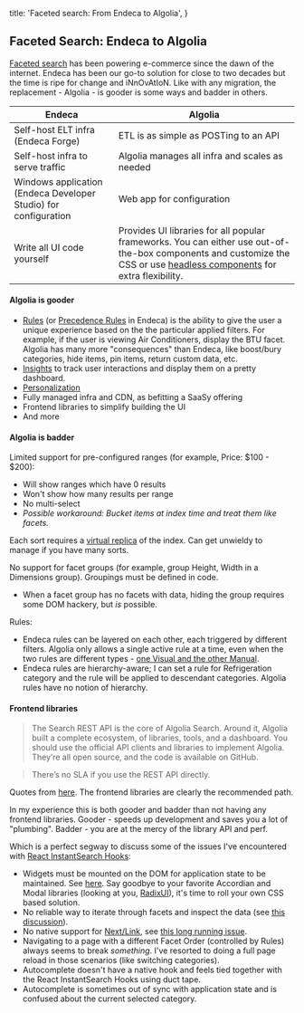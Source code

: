 
  title: 'Faceted search: From Endeca to Algolia',
}

<meta property="og:type" content="website" />
<meta property="og:url" content="https://avikaminetzky.dev/posts/endeca-to-algolia" />
<meta property="og:title" content="Faceted search: From Endeca to Algolia" />
<meta property="og:description" content="Faceted search has been powering e-commerce since the dawn of the internet. Endeca has been our go-to solution for close to two decades but the time is ripe for change and iNnOvAtIoN. Like with any migration, the replacement - Algolia - is gooder is some ways and badder in others." />
<meta property="og:image" content="https://www.google.com/url?sa=i&url=https%3A%2F%2Fwww.businesswire.com%2Fnews%2Fhome%2F20220909005463%2Fen%2FAlgolia-Disrupts-Market-with-Search.io-Acquisition-Ushering-in-a-New-Era-of-Search-and-Discovery&psig=AOvVaw3WGSZjymgjcu1TQJdr4ntU&ust=1673457914740000&source=images&cd=vfe&ved=0CA8QjRxqFwoTCOi4ptbCvfwCFQAAAAAdAAAAABAE" />

## Faceted Search: Endeca to Algolia
[Faceted search](https://en.wikipedia.org/wiki/Faceted_search) has been powering e-commerce since the dawn of the internet. Endeca has been our go-to solution for close to two decades but the time is ripe for change and iNnOvAtIoN. Like with any migration, the replacement - Algolia - is gooder is some ways and badder in others.

|Endeca  |Algolia |
|---|---|
|Self-host ELT infra (Endeca Forge)|ETL is as simple as POSTing to an API|
|Self-host infra to serve traffic|Algolia manages all infra and scales as needed|
|Windows application (Endeca Developer Studio) for configuration|Web app for configuration|
|Write all UI code yourself|Provides UI libraries for all popular frameworks. You can either use out-of-the-box components and customize the CSS or use [headless components](https://medium.com/@nirbenyair/headless-components-in-react-and-why-i-stopped-using-ui-libraries-a8208197c268) for extra flexibility.|

#### Algolia is gooder

- [Rules](https://www.algolia.com/doc/guides/managing-results/rules/rules-overview/) (or [Precedence Rules](https://docs.oracle.com/cd/E70265_01/config.11-3/Endecaconfig/html/gscg_precedence_rules.xmlconcept_07D2A3108D044CD38274C1BCEBBA9C4C.html) in Endeca) is the ability to give the user a unique experience based on the the particular applied filters. For example, if the user is viewing Air Conditioners, display the BTU facet. Algolia has many more "consequences" than Endeca, like boost/bury categories, hide items, pin items, return custom data, etc.
- [Insights](https://www.algolia.com/doc/guides/building-search-ui/going-further/send-insights-events/js/) to track user interactions and display them on a pretty dashboard.
- [Personalization](https://www.algolia.com/doc/guides/personalization/what-is-personalization/)
- Fully managed infra and CDN, as befitting a SaaSy offering
- Frontend libraries to simplify building the UI
- And more


#### Algolia is badder

Limited support for pre-configured ranges (for example, Price: $100 - $200):
- Will show ranges which have 0 results
- Won't show how many results per range
- No multi-select
- _Possible workaround: Bucket items at index time and treat them like facets._

Each sort requires a [virtual replica](https://www.algolia.com/doc/guides/managing-results/refine-results/sorting/in-depth/replicas/#what-are-virtual-replicas) of the index. Can get unwieldy to manage if you have many sorts.

No support for facet groups (for example, group Height, Width in a Dimensions group). Groupings must be defined in code.
  - When a facet group has no facets with data, hiding the group requires some DOM hackery, but _is_ possible.

Rules:
- Endeca rules can be layered on each other, each triggered by different filters. Algolia only allows a single active rule at a time, even when the two rules are different types - [one Visual and the other Manual](https://www.algolia.com/doc/guides/managing-results/rules/rules-overview/in-depth/implementing-rules/#using-the-rules-dashboard).
- Endeca rules are hierarchy-aware; I can set a rule for Refrigeration category and the rule will be applied to descendant categories. Algolia rules have no notion of hierarchy.

#### Frontend libraries
>The Search REST API is the core of Algolia Search. Around it, Algolia built a complete ecosystem, of libraries, tools, and a dashboard. You should use the official API clients and libraries to implement Algolia. They’re all open source, and the code is available on GitHub.

>There’s no SLA if you use the REST API directly.

Quotes from [here](https://www.algolia.com/doc/rest-api/search/). The frontend libraries are clearly the recommended path.

In my experience this is both gooder and badder than not having any frontend libraries. Gooder - speeds up development and saves you a lot of "plumbing". Badder - you are at the mercy of the library API and perf.

Which is a perfect segway to discuss some of the issues I've encountered with [React InstantSearch Hooks](https://www.algolia.com/doc/guides/building-search-ui/what-is-instantsearch/react-hooks/):
- Widgets must be mounted on the DOM for application state to be maintained. See [here](https://discourse.algolia.com/t/react-retain-refinement-state-when-component-dismounts/11862/2). Say goodbye to your favorite Accordian and Modal libraries (looking at you, [RadixUI](https://www.radix-ui.com/)), it's time to roll your own CSS based solution.
- No reliable way to iterate through facets and inspect the data (see [this discussion](https://github.com/algolia/instantsearch/discussions/5353)).
- No native support for [Next/Link](https://nextjs.org/docs/api-reference/next/link), see [this long running issue](https://github.com/algolia/instantsearch/issues/5241).
- Navigating to a page with a different Facet Order (controlled by Rules) always seems to break _something_. I've resorted to doing a full page reload in those scenarios (like switching categories).
- Autocomplete doesn't have a native hook and feels tied together with the React InstantSearch Hooks using duct tape.
- Autocomplete is sometimes out of sync with application state and is confused about the current selected category.
